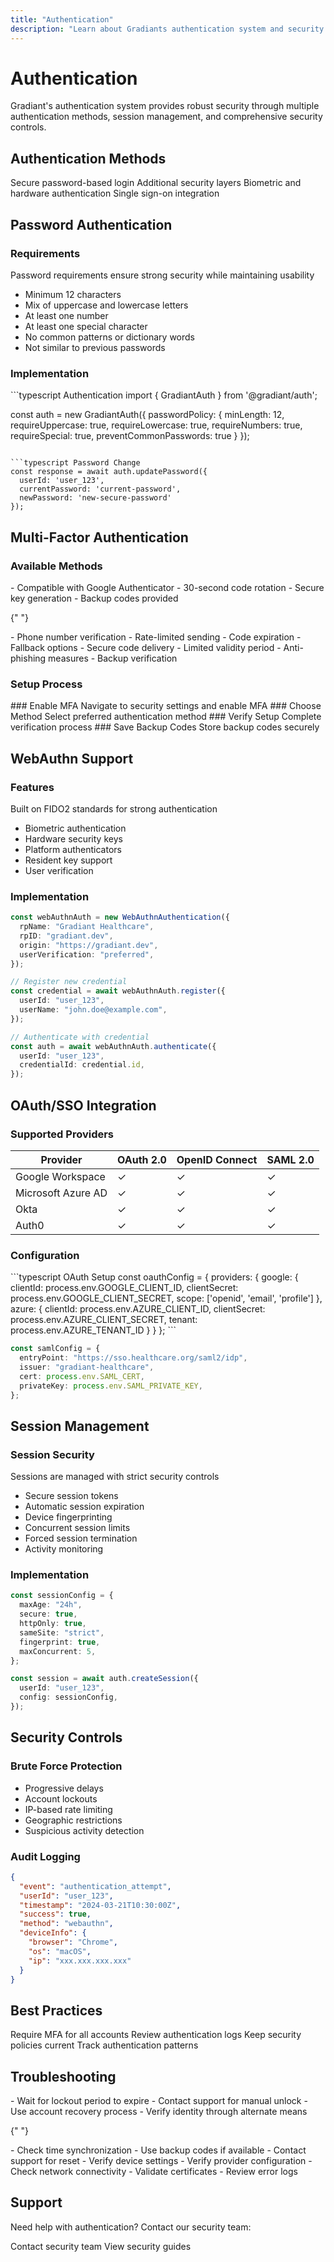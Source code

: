 ```yaml
---
title: "Authentication"
description: "Learn about Gradiants authentication system and security features"
---
```


# Authentication

Gradiant's authentication system provides robust security through multiple authentication methods, session management, and comprehensive security controls.

## Authentication Methods

<CardGroup cols={2}>
  <Card
    title="Password Authentication"
    icon="key"
    href="#password-authentication"
  >
    Secure password-based login
  </Card>
  <Card
    title="Multi-Factor Auth"
    icon="shield-check"
    href="#multi-factor-authentication"
  >
    Additional security layers
  </Card>
  <Card title="WebAuthn" icon="fingerprint" href="#webauthn">
    Biometric and hardware authentication
  </Card>
  <Card title="OAuth/SSO" icon="right-to-bracket" href="#oauth-sso">
    Single sign-on integration
  </Card>
</CardGroup>

## Password Authentication

### Requirements

<Info>
  Password requirements ensure strong security while maintaining usability
</Info>

- Minimum 12 characters
- Mix of uppercase and lowercase letters
- At least one number
- At least one special character
- No common patterns or dictionary words
- Not similar to previous passwords

### Implementation

<CodeGroup>
```typescript Authentication
import { GradiantAuth } from '@gradiant/auth';

const auth = new GradiantAuth({
passwordPolicy: {
minLength: 12,
requireUppercase: true,
requireLowercase: true,
requireNumbers: true,
requireSpecial: true,
preventCommonPasswords: true
}
});

````

```typescript Password Change
const response = await auth.updatePassword({
  userId: 'user_123',
  currentPassword: 'current-password',
  newPassword: 'new-secure-password'
});
````

</CodeGroup>

## Multi-Factor Authentication

### Available Methods

<AccordionGroup>
  <Accordion title="Time-based OTP (TOTP)">
    - Compatible with Google Authenticator - 30-second code rotation - Secure
    key generation - Backup codes provided
  </Accordion>

{" "}

<Accordion title="SMS Authentication">
  - Phone number verification - Rate-limited sending - Code expiration -
  Fallback options
</Accordion>

  <Accordion title="Email Authentication">
    - Secure code delivery - Limited validity period - Anti-phishing measures -
    Backup verification
  </Accordion>
</AccordionGroup>

### Setup Process

<Steps>
  ### Enable MFA Navigate to security settings and enable MFA ### Choose Method
  Select preferred authentication method ### Verify Setup Complete verification
  process ### Save Backup Codes Store backup codes securely
</Steps>

## WebAuthn Support

### Features

<Check>Built on FIDO2 standards for strong authentication</Check>

- Biometric authentication
- Hardware security keys
- Platform authenticators
- Resident key support
- User verification

### Implementation

```typescript
const webAuthnAuth = new WebAuthnAuthentication({
  rpName: "Gradiant Healthcare",
  rpID: "gradiant.dev",
  origin: "https://gradiant.dev",
  userVerification: "preferred",
});

// Register new credential
const credential = await webAuthnAuth.register({
  userId: "user_123",
  userName: "john.doe@example.com",
});

// Authenticate with credential
const auth = await webAuthnAuth.authenticate({
  userId: "user_123",
  credentialId: credential.id,
});
```

## OAuth/SSO Integration

### Supported Providers

| Provider           | OAuth 2.0 | OpenID Connect | SAML 2.0 |
| ------------------ | --------- | -------------- | -------- |
| Google Workspace   | ✓         | ✓              | ✓        |
| Microsoft Azure AD | ✓         | ✓              | ✓        |
| Okta               | ✓         | ✓              | ✓        |
| Auth0              | ✓         | ✓              | ✓        |

### Configuration

<CodeGroup>
```typescript OAuth Setup
const oauthConfig = {
  providers: {
    google: {
      clientId: process.env.GOOGLE_CLIENT_ID,
      clientSecret: process.env.GOOGLE_CLIENT_SECRET,
      scope: ['openid', 'email', 'profile']
    },
    azure: {
      clientId: process.env.AZURE_CLIENT_ID,
      clientSecret: process.env.AZURE_CLIENT_SECRET,
      tenant: process.env.AZURE_TENANT_ID
    }
  }
};
```

```typescript SAML Setup
const samlConfig = {
  entryPoint: "https://sso.healthcare.org/saml2/idp",
  issuer: "gradiant-healthcare",
  cert: process.env.SAML_CERT,
  privateKey: process.env.SAML_PRIVATE_KEY,
};
```

</CodeGroup>

## Session Management

### Session Security

<Warning>Sessions are managed with strict security controls</Warning>

- Secure session tokens
- Automatic session expiration
- Device fingerprinting
- Concurrent session limits
- Forced session termination
- Activity monitoring

### Implementation

```typescript
const sessionConfig = {
  maxAge: "24h",
  secure: true,
  httpOnly: true,
  sameSite: "strict",
  fingerprint: true,
  maxConcurrent: 5,
};

const session = await auth.createSession({
  userId: "user_123",
  config: sessionConfig,
});
```

## Security Controls

### Brute Force Protection

- Progressive delays
- Account lockouts
- IP-based rate limiting
- Geographic restrictions
- Suspicious activity detection

### Audit Logging

```json
{
  "event": "authentication_attempt",
  "userId": "user_123",
  "timestamp": "2024-03-21T10:30:00Z",
  "success": true,
  "method": "webauthn",
  "deviceInfo": {
    "browser": "Chrome",
    "os": "macOS",
    "ip": "xxx.xxx.xxx.xxx"
  }
}
```

## Best Practices

<CardGroup cols={2}>
  <Card title="Enable MFA" icon="shield-check">
    Require MFA for all accounts
  </Card>
  <Card title="Regular Audits" icon="clipboard-check">
    Review authentication logs
  </Card>
  <Card title="Update Policies" icon="book">
    Keep security policies current
  </Card>
  <Card title="Monitor Activity" icon="chart-line">
    Track authentication patterns
  </Card>
</CardGroup>

## Troubleshooting

<AccordionGroup>
  <Accordion title="Account Lockout">
    - Wait for lockout period to expire - Contact support for manual unlock -
    Use account recovery process - Verify identity through alternate means
  </Accordion>

{" "}

<Accordion title="MFA Issues">
  - Check time synchronization - Use backup codes if available - Contact support
  for reset - Verify device settings
</Accordion>

  <Accordion title="SSO Problems">
    - Verify provider configuration - Check network connectivity - Validate
    certificates - Review error logs
  </Accordion>
</AccordionGroup>

## Support

Need help with authentication? Contact our security team:

<CardGroup cols={2}>
  <Card
    title="Security Support"
    icon="headset"
    href="mailto:security@gradiant.dev"
  >
    Contact security team
  </Card>
  <Card title="Documentation" icon="book" href="/security/docs">
    View security guides
  </Card>
</CardGroup>
